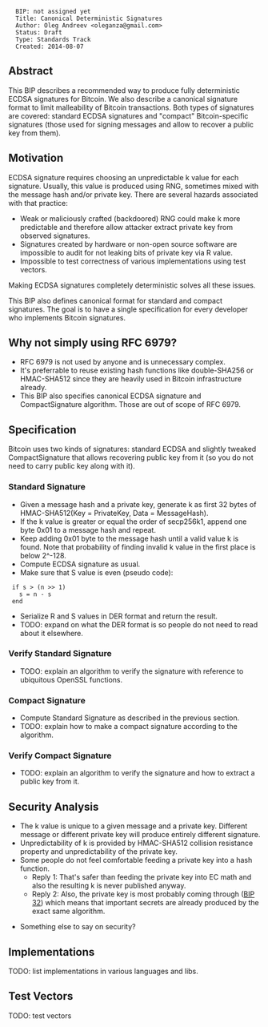 <pre>
  BIP: not assigned yet
  Title: Canonical Deterministic Signatures
  Author: Oleg Andreev <oleganza@gmail.com>
  Status: Draft
  Type: Standards Track
  Created: 2014-08-07
</pre>

==Abstract==

This BIP describes a recommended way to produce fully deterministic ECDSA signatures for Bitcoin.
We also describe a canonical signature format to limit malleability of Bitcoin transactions.
Both types of signatures are covered: standard ECDSA signatures and "compact" Bitcoin-specific signatures 
(those used for signing messages and allow to recover a public key from them).


==Motivation==

ECDSA signature requires choosing an unpredictable k value for each signature. Usually, this value is produced using RNG, sometimes mixed with the message hash and/or private key. There are several hazards associated with that practice:

* Weak or maliciously crafted (backdoored) RNG could make k more predictable and therefore allow attacker extract private key from observed signatures.
* Signatures created by hardware or non-open source software are impossible to audit for not leaking bits of private key via R value.
* Impossible to test correctness of various implementations using test vectors.

Making ECDSA signatures completely deterministic solves all these issues.

This BIP also defines canonical format for standard and compact signatures. The goal is to have a single specification for every developer who implements Bitcoin signatures.


==Why not simply using RFC 6979?==

* RFC 6979 is not used by anyone and is unnecessary complex.
* It's preferrable to reuse existing hash functions like double-SHA256 or HMAC-SHA512 since they are heavily used in Bitcoin infrastructure already.
* This BIP also specifies canonical ECDSA signature and CompactSignature algorithm. Those are out of scope of RFC 6979.


==Specification==

Bitcoin uses two kinds of signatures: standard ECDSA and slightly tweaked CompactSignature that allows recovering public key from it (so you do not need to carry public key along with it).


===Standard Signature===

* Given a message hash and a private key, generate k as first 32 bytes of HMAC-SHA512(Key = PrivateKey, Data = MessageHash).
* If the k value is greater or equal the order of secp256k1, append one byte 0x01 to a message hash and repeat.
* Keep adding 0x01 byte to the message hash until a valid value k is found. Note that probability of finding invalid k value in the first place is below 2^-128.
* Compute ECDSA signature as usual.
* Make sure that S value is even (pseudo code):

  if s > (n >> 1)
    s = n - s
  end

* Serialize R and S values in DER format and return the result.
* TODO: expand on what the DER format is so people do not need to read about it elsewhere.


===Verify Standard Signature===

* TODO: explain an algorithm to verify the signature with reference to ubiquitous OpenSSL functions.


===Compact Signature===

* Compute Standard Signature as described in the previous section.
* TODO: explain how to make a compact signature according to the algorithm.

===Verify Compact Signature===

* TODO: explain an algorithm to verify the signature and how to extract a public key from it.


==Security Analysis==

* The k value is unique to a given message and a private key. Different message or different private key will produce entirely different signature.
* Unpredictability of k is provided by HMAC-SHA512 collision resistance property and unpredictability of the private key.
* Some people do not feel comfortable feeding a private key into a hash function.
** Reply 1: That's safer than feeding the private key into EC math and also the resulting k is never published anyway. 
** Reply 2: Also, the private key is most probably coming through ([[bip-0032.mediawiki|BIP 32]]) which means that important secrets are already produced by the exact same algorithm.

* Something else to say on security?


==Implementations==

TODO: list implementations in various languages and libs.


==Test Vectors==

TODO: test vectors